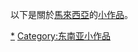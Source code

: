 {{hiddencat}}
以下是關於[[馬來西亞|馬來西亞]]的[[Wikipedia:小作品|小作品]]。
[[Category:馬來西亞|*]]
[[Category:东南亚小作品|Category:东南亚小作品]]